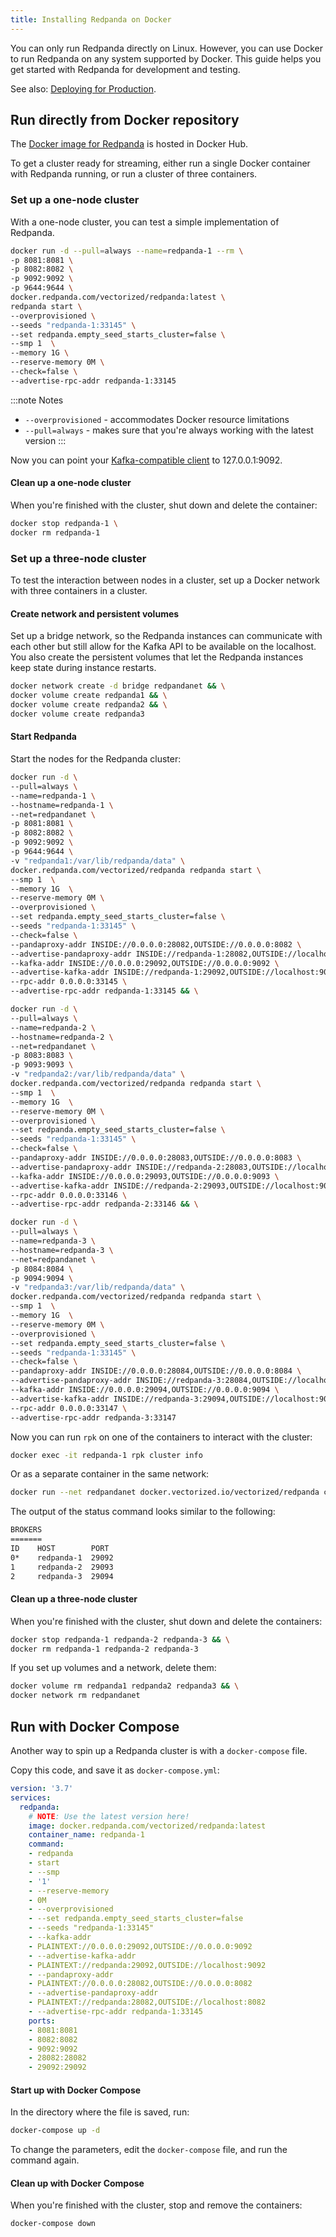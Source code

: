 ```yaml
---
title: Installing Redpanda on Docker
---
```


<head>
    <meta name="title" content="Installing Redpanda on Docker | Redpanda Docs"/>
    <meta name="description" content="Docker quick start guide."/>
</head>

You can only run Redpanda directly on Linux. However, you can use Docker to run Redpanda on any system supported by Docker. This guide helps you get started with Redpanda for development and testing.

See also: [Deploying for Production](../../deployment/production-deployment).

## Run directly from Docker repository

The [Docker image for Redpanda](https://hub.docker.com/r/vectorized/redpanda) is hosted in Docker Hub.

To get a cluster ready for streaming, either run a single Docker container with Redpanda running, or run a cluster of three containers.

### Set up a one-node cluster

With a one-node cluster, you can test a simple implementation of Redpanda.

```bash
docker run -d --pull=always --name=redpanda-1 --rm \
-p 8081:8081 \
-p 8082:8082 \
-p 9092:9092 \
-p 9644:9644 \
docker.redpanda.com/vectorized/redpanda:latest \
redpanda start \
--overprovisioned \
--seeds "redpanda-1:33145" \
--set redpanda.empty_seed_starts_cluster=false \
--smp 1  \
--memory 1G \
--reserve-memory 0M \
--check=false \
--advertise-rpc-addr redpanda-1:33145
```

:::note Notes
- `--overprovisioned` - accommodates Docker resource limitations
- `--pull=always` - makes sure that you're always working with the latest version
:::

Now you can point your [Kafka-compatible client](../../development/kafka-clients) to 127.0.0.1:9092.

#### Clean up a one-node cluster

When you're finished with the cluster, shut down and delete the container:

```bash
docker stop redpanda-1 \
docker rm redpanda-1
```

### Set up a three-node cluster

To test the interaction between nodes in a cluster, set up a Docker network with three containers in a cluster.

#### Create network and persistent volumes

Set up a bridge network, so the Redpanda instances can communicate with each other
but still allow for the Kafka API to be available on the localhost.
You also create the persistent volumes that let the Redpanda instances keep state during instance restarts.

```bash
docker network create -d bridge redpandanet && \
docker volume create redpanda1 && \
docker volume create redpanda2 && \
docker volume create redpanda3
```

#### Start Redpanda

Start the nodes for the Redpanda cluster:

```bash
docker run -d \
--pull=always \
--name=redpanda-1 \
--hostname=redpanda-1 \
--net=redpandanet \
-p 8081:8081 \
-p 8082:8082 \
-p 9092:9092 \
-p 9644:9644 \
-v "redpanda1:/var/lib/redpanda/data" \
docker.redpanda.com/vectorized/redpanda redpanda start \
--smp 1  \
--memory 1G  \
--reserve-memory 0M \
--overprovisioned \
--set redpanda.empty_seed_starts_cluster=false \
--seeds "redpanda-1:33145" \
--check=false \
--pandaproxy-addr INSIDE://0.0.0.0:28082,OUTSIDE://0.0.0.0:8082 \
--advertise-pandaproxy-addr INSIDE://redpanda-1:28082,OUTSIDE://localhost:8082 \
--kafka-addr INSIDE://0.0.0.0:29092,OUTSIDE://0.0.0.0:9092 \
--advertise-kafka-addr INSIDE://redpanda-1:29092,OUTSIDE://localhost:9092 \
--rpc-addr 0.0.0.0:33145 \
--advertise-rpc-addr redpanda-1:33145 && \

docker run -d \
--pull=always \
--name=redpanda-2 \
--hostname=redpanda-2 \
--net=redpandanet \
-p 8083:8083 \
-p 9093:9093 \
-v "redpanda2:/var/lib/redpanda/data" \
docker.redpanda.com/vectorized/redpanda redpanda start \
--smp 1  \
--memory 1G  \
--reserve-memory 0M \
--overprovisioned \
--set redpanda.empty_seed_starts_cluster=false \
--seeds "redpanda-1:33145" \
--check=false \
--pandaproxy-addr INSIDE://0.0.0.0:28083,OUTSIDE://0.0.0.0:8083 \
--advertise-pandaproxy-addr INSIDE://redpanda-2:28083,OUTSIDE://localhost:8083 \
--kafka-addr INSIDE://0.0.0.0:29093,OUTSIDE://0.0.0.0:9093 \
--advertise-kafka-addr INSIDE://redpanda-2:29093,OUTSIDE://localhost:9093 \
--rpc-addr 0.0.0.0:33146 \
--advertise-rpc-addr redpanda-2:33146 && \

docker run -d \
--pull=always \
--name=redpanda-3 \
--hostname=redpanda-3 \
--net=redpandanet \
-p 8084:8084 \
-p 9094:9094 \
-v "redpanda3:/var/lib/redpanda/data" \
docker.redpanda.com/vectorized/redpanda redpanda start \
--smp 1  \
--memory 1G  \
--reserve-memory 0M \
--overprovisioned \
--set redpanda.empty_seed_starts_cluster=false \
--seeds "redpanda-1:33145" \
--check=false \
--pandaproxy-addr INSIDE://0.0.0.0:28084,OUTSIDE://0.0.0.0:8084 \
--advertise-pandaproxy-addr INSIDE://redpanda-3:28084,OUTSIDE://localhost:8084 \
--kafka-addr INSIDE://0.0.0.0:29094,OUTSIDE://0.0.0.0:9094 \
--advertise-kafka-addr INSIDE://redpanda-3:29094,OUTSIDE://localhost:9094 \
--rpc-addr 0.0.0.0:33147 \
--advertise-rpc-addr redpanda-3:33147
```

Now you can run `rpk` on one of the containers to interact with the cluster:

```bash
docker exec -it redpanda-1 rpk cluster info
```

Or as a separate container in the same network:

```bash
docker run --net redpandanet docker.vectorized.io/vectorized/redpanda cluster info --brokers=redpanda-1:29092
```

The output of the status command looks similar to the following:

```bash
BROKERS
=======
ID    HOST        PORT
0*    redpanda-1  29092
1     redpanda-2  29093
2     redpanda-3  29094
```

#### Clean up a three-node cluster

When you're finished with the cluster, shut down and delete the containers:

```bash
docker stop redpanda-1 redpanda-2 redpanda-3 && \
docker rm redpanda-1 redpanda-2 redpanda-3
```

If you set up volumes and a network, delete them:

```bash
docker volume rm redpanda1 redpanda2 redpanda3 && \
docker network rm redpandanet
```

## Run with Docker Compose

Another way to spin up a Redpanda cluster is with a `docker-compose` file.

Copy this code, and save it as `docker-compose.yml`:

```yaml
version: '3.7'
services:
  redpanda:
    # NOTE: Use the latest version here!
    image: docker.redpanda.com/vectorized/redpanda:latest
    container_name: redpanda-1
    command:
    - redpanda
    - start
    - --smp
    - '1'
    - --reserve-memory
    - 0M
    - --overprovisioned
    - --set redpanda.empty_seed_starts_cluster=false
    - --seeds "redpanda-1:33145"
    - --kafka-addr
    - PLAINTEXT://0.0.0.0:29092,OUTSIDE://0.0.0.0:9092
    - --advertise-kafka-addr
    - PLAINTEXT://redpanda:29092,OUTSIDE://localhost:9092
    - --pandaproxy-addr
    - PLAINTEXT://0.0.0.0:28082,OUTSIDE://0.0.0.0:8082
    - --advertise-pandaproxy-addr
    - PLAINTEXT://redpanda:28082,OUTSIDE://localhost:8082
    - --advertise-rpc-addr redpanda-1:33145
    ports:
    - 8081:8081
    - 8082:8082
    - 9092:9092
    - 28082:28082
    - 29092:29092
```

#### Start up with Docker Compose

In the directory where the file is saved, run:

```bash
docker-compose up -d
```

To change the parameters, edit the `docker-compose` file, and run the command again.

#### Clean up with Docker Compose

When you're finished with the cluster, stop and remove the containers: 

```bash
docker-compose down
```
